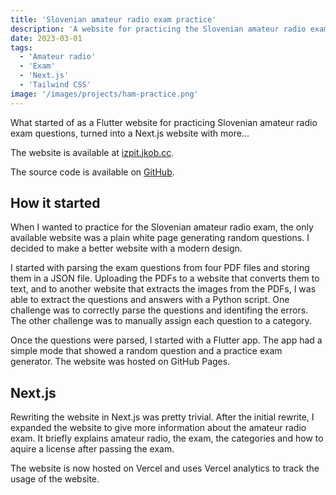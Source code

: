 ```yaml
---
title: 'Slovenian amateur radio exam practice'
description: 'A website for practicing the Slovenian amateur radio exam'
date: 2023-03-01
tags:
  - 'Amateur radio'
  - 'Exam'
  - 'Next.js'
  - 'Tailwind CSS'
image: '/images/projects/ham-practice.png'
---
```


What started of as a Flutter website for practicing Slovenian amateur radio exam questions, turned into a Next.js website with more...

The website is available at [izpit.jkob.cc](https://izpit.jkob.cc/).

The source code is available on [GitHub](https://github.com/jakobkordez/s5_practice).

## How it started

When I wanted to practice for the Slovenian amateur radio exam, the only available website was a plain white page generating random questions.
I decided to make a better website with a modern design.

I started with parsing the exam questions from four PDF files and storing them in a JSON file.
Uploading the PDFs to a website that converts them to text, and to another website that extracts the images from the PDFs, I was able to extract the questions and answers with a Python script.
One challenge was to correctly parse the questions and identifing the errors.
The other challenge was to manually assign each question to a category.

Once the questions were parsed, I started with a Flutter app.
The app had a simple mode that showed a random question and a practice exam generator.
The website was hosted on GitHub Pages.

## Next.js

Rewriting the website in Next.js was pretty trivial.
After the initial rewrite, I expanded the website to give more information about the amateur radio exam.
It briefly explains amateur radio, the exam, the categories and how to aquire a license after passing the exam.

The website is now hosted on Vercel and uses Vercel analytics to track the usage of the website.
